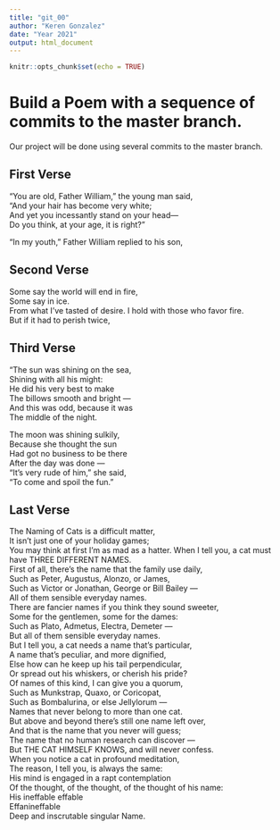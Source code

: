 ```yaml
---
title: "git_00"
author: "Keren Gonzalez"
date: "Year 2021"
output: html_document
---
```


```r
knitr::opts_chunk$set(echo = TRUE)
```
# Build a Poem with a sequence of commits to the master branch.
Our project will be done using several commits to the master branch.
<!-- Do not modify or change any text in "!--" bracketed areas such as this --- these are instructions to
you, if you change any of this the git program will notice it and compromise your git merging strategy !-->

## First Verse 
<!--Put the first five lines of a poem by Lewis Carrol in this section!-->
"You are old, Father William," the young man said,  
    "And your hair has become very white;  
And yet you incessantly stand on your head—  
    Do you think, at your age, it is right?"  
  
"In my youth," Father William replied to his son,  

## Second Verse
<!--Put the first five lines of a poem by Robert Frost here!-->
Some say the world will end in fire,  
Some say in ice.  
From what I’ve tasted of desire. 
I hold with those who favor fire.  
But if it had to perish twice,  

## Third Verse
<!--Put the first two verses of The Walrus and the Carpenter here!-->
"The sun was shining on the sea,  
      Shining with all his might:  
He did his very best to make  
      The billows smooth and bright —  
And this was odd, because it was   
      The middle of the night.  
  
The moon was shining sulkily,  
      Because she thought the sun  
Had got no business to be there  
      After the day was done —  
"It's very rude of him," she said,  
      "To come and spoil the fun."  
      
## Last Verse
<!--Put a short poem of your choice 8-20 lines,here!-->
The Naming of Cats is a difficult matter,  
It isn’t just one of your holiday games;  
You may think at first I’m as mad as a hatter. 
When I tell you, a cat must have THREE DIFFERENT NAMES.  
First of all, there’s the name that the family use daily,  
Such as Peter, Augustus, Alonzo, or James,  
Such as Victor or Jonathan, George or Bill Bailey —  
All of them sensible everyday names.  
There are fancier names if you think they sound sweeter,  
Some for the gentlemen, some for the dames:  
Such as Plato, Admetus, Electra, Demeter —  
But all of them sensible everyday names.  
But I tell you, a cat needs a name that’s particular,  
A name that’s peculiar, and more dignified,  
Else how can he keep up his tail perpendicular,  
Or spread out his whiskers, or cherish his pride?  
Of names of this kind, I can give you a quorum,  
Such as Munkstrap, Quaxo, or Coricopat,  
Such as Bombalurina, or else Jellylorum —  
Names that never belong to more than one cat.  
But above and beyond there’s still one name left over,  
And that is the name that you never will guess;  
The name that no human research can discover —  
But THE CAT HIMSELF KNOWS, and will never confess.  
When you notice a cat in profound meditation,  
The reason, I tell you, is always the same:  
His mind is engaged in a rapt contemplation  
Of the thought, of the thought, of the thought of his name:  
His ineffable effable  
Effanineffable  
Deep and inscrutable singular Name.  
